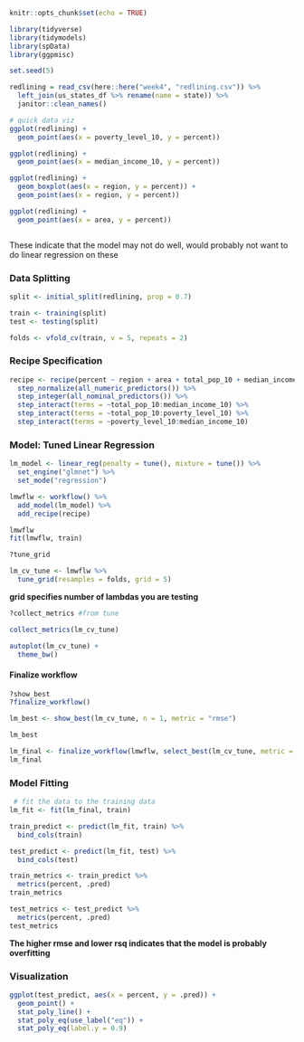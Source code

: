 ```r
knitr::opts_chunk$set(echo = TRUE)

library(tidyverse)
library(tidymodels)
library(spData)
library(ggpmisc)

set.seed(5)
```

```r
redlining = read_csv(here::here("week4", "redlining.csv")) %>% 
  left_join(us_states_df %>% rename(name = state)) %>% 
  janitor::clean_names()
```

```r
# quick data viz
ggplot(redlining) +
  geom_point(aes(x = poverty_level_10, y = percent))
```

```r
ggplot(redlining) +
  geom_point(aes(x = median_income_10, y = percent))
```

```r
ggplot(redlining) +
  geom_boxplot(aes(x = region, y = percent)) +
  geom_point(aes(x = region, y = percent))
```

```r
ggplot(redlining) +
  geom_point(aes(x = area, y = percent))
```

```r

```

These indicate that the model may not do well, would probably not want to do linear regression on these

### Data Splitting

```r
split <- initial_split(redlining, prop = 0.7)

train <- training(split)
test <- testing(split)

folds <- vfold_cv(train, v = 5, repeats = 2)
```

### Recipe Specification

```r
recipe <- recipe(percent ~ region + area + total_pop_10 + median_income_10 + poverty_level_10, data = train) %>%
  step_normalize(all_numeric_predictors()) %>% 
  step_integer(all_nominal_predictors()) %>% 
  step_interact(terms = ~total_pop_10:median_income_10) %>% 
  step_interact(terms = ~total_pop_10:poverty_level_10) %>% 
  step_interact(terms = ~poverty_level_10:median_income_10) 
```

### Model: Tuned Linear Regression

```r
lm_model <- linear_reg(penalty = tune(), mixture = tune()) %>% 
  set_engine("glmnet") %>% 
  set_mode("regression")
```

```r
lmwflw <- workflow() %>% 
  add_model(lm_model) %>% 
  add_recipe(recipe)

lmwflw
fit(lmwflw, train)
```

```r
?tune_grid
```

```r
lm_cv_tune <- lmwflw %>% 
  tune_grid(resamples = folds, grid = 5)
```
**grid specifies number of lambdas you are testing**

```r
?collect_metrics #from tune
```

```r
collect_metrics(lm_cv_tune)
```

```r
autoplot(lm_cv_tune) +
  theme_bw()
```

#### Finalize workflow

```r
?show_best
?finalize_workflow()
```

```r
lm_best <- show_best(lm_cv_tune, n = 1, metric = "rmse")

lm_best

lm_final <- finalize_workflow(lmwflw, select_best(lm_cv_tune, metric = "rmse"))
lm_final
```

### Model Fitting

```r
 # fit the data to the training data
lm_fit <- fit(lm_final, train)
```

```r
train_predict <- predict(lm_fit, train) %>% 
  bind_cols(train)

test_predict <- predict(lm_fit, test) %>% 
  bind_cols(test)
```

```r
train_metrics <- train_predict %>% 
  metrics(percent, .pred)
train_metrics

test_metrics <- test_predict %>% 
  metrics(percent, .pred)
test_metrics

```
**The higher rmse and lower rsq indicates that the model is probably overfitting**

### Visualization

```r
ggplot(test_predict, aes(x = percent, y = .pred)) +
  geom_point() +
  stat_poly_line() +
  stat_poly_eq(use_label("eq")) +
  stat_poly_eq(label.y = 0.9)
  
```

